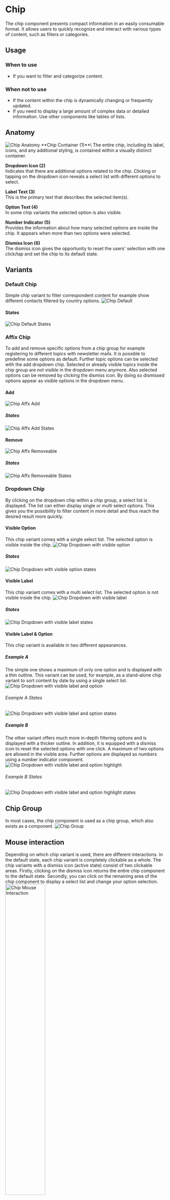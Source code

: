 

<Meta of={ChipsStories} />

# Chip
The chip component presents compact information in an easily consumable format. It allows users to quickly recognize and interact with various types of content, such as filters or categories.

## Usage

### When to use
- If you want to filter and categorize content.

### When not to use
- If the content within the chip is dynamically changing or frequently updated.
- If you need to display a large amount of complex data or detailed information. Use other components like tables of lists.

## Anatomy
<img src={ChipAnatomy} alt="Chip Anatomy" />
**Chip Container (1)**\
The entire chip, including its label, icons, and any additional styling, is contained within a visually distinct container.


**Dropdown Icon (2)**\
Indicates that there are additional options related to the chip. Clicking or tapping on the dropdown icon reveals a select list with different options to select.


**Label Text (3)**\
This is the primary text that describes the selected item(s).


**Option Text (4)**\
In some chip variants the selected option is also visible.


**Number Indicator (5)**\
Provides the information about how many selected options are inside the chip. It appears when more than two options were selected.


**Dismiss Icon (6)**\
The dismiss icon gives the opportunity to reset the users' selection with one click/tap and set the chip to its default state.


## Variants

### Default Chip
Simple chip variant to filter correspondent content for example show different contacts filtered by country options.
<img src={ChipDefault} alt="Chip Default" />

#### States
<img src={ChipDefaultStates} alt="Chip Default States" />

### Affix Chip
To add and remove specific options from a chip group for example registering to different topics with newsletter mails. It is possible to predefine some options as default. Further topic options can be selected with the add dropdown chip. Selected or already visible topics inside the chip group are not visible in the dropdown menu anymore. Also selected options can be removed by clicking the dismiss icon. By doing so dismissed options appear as visible options in the dropdown menu.
#### Add
<img src={ChipAffixAdd} alt="Chip Affx Add" />

##### States
<img src={ChipAffixAddStates} alt="Chip Affx Add States" />

#### Remove
<img src={ChipAffixRemovable} alt="Chip Affx Removeable" />

##### States
<img src={ChipAffixRemovableStates} alt="Chip Affx Removeable States" />

### Dropdown Chip
By clicking on the dropdown chip within a chip group, a select list is displayed. The list can either display single or multi select options. This gives you the possibility to filter content in more detail and thus reach the desired result more quickly.

#### Visible Option
This chip variant comes with a single select list. The selected option is visible inside the chip.
<img src={DropdownChipVisibleSingleOption} alt="Chip Dropdown with visible option" />

##### States
<img src={DropdownChipVisibleSingleOptionStates} alt="Chip Dropdown with visible option states" />

#### Visible Label
This chip variant comes with a multi select list. The selected option is not visible inside the chip.
<img src={DropdownChipVisibleLabel} alt="Chip Dropdown with visible label" />

##### States
<img src={DropdownChipVisibleLabelStates} alt="Chip Dropdown with visible label states" />

#### Visible Label & Option
This chip variant is available in two different appearances. 

#####  Example A
The simple one shows a maximum of only one option and is displayed with a thin outline. This variant can be used, for example, as a stand-alone chip variant to sort content by date by using a single select list. 
<img src={DropdownChipVisibleLabelOption} alt="Chip Dropdown with visible label and option" />

###### Example A States
<img src={DropdownChipVisibleLabelOptionStates} alt="Chip Dropdown with visible label and option states" />

#####  Example B
The other variant offers much more in-depth filtering options and is displayed with a thicker outline. In addition, it is equipped with a dismiss icon to reset the selected options with one click. A maximum of two options are allowed in the visible area. Further options are displayed as numbers using a number indicator component.
<img src={DropdownChipVisibleLabelOptionHighlight} alt="Chip Dropdown with visible label and option highlight" />

###### Example B States
<img src={DropdownChipVisibleLabelOptionHighlightStates} alt="Chip Dropdown with visible label and option highlight states" />

## Chip Group
In most cases, the chip component is used as a chip group, which also exists as a component.
<img src={ChipGroup} alt="Chip Group" />

## Mouse interaction
Depending on which chip variant is used, there are different interactions. In the default state, each chip variant is completely clickable as a whole. The chip variants with a dismiss icon (active state) consist of two clickable areas. Firstly, clicking on the dismiss icon returns the entire chip component to the default state. Secondly, you can click on the remaining area of the chip component to display a select list and change your option selection.
<img src={ChipMouseInteraction} alt="Chip Mouse Interaction" width="50%" />


***
Check out the Figma component: **[Chip](https://www.figma.com/file/zPvPwPgb4EsYFXKC2nhzSG/Infineon-DDS-%7C-Main?type=design&node-id=17762-11219&mode=design)**
***